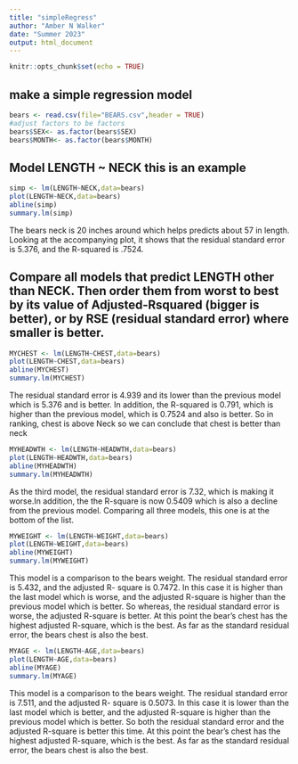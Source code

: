 ```yaml
---
title: "simpleRegress"
author: "Amber N Walker"
date: "Summer 2023"
output: html_document
---
```


```r
knitr::opts_chunk$set(echo = TRUE)
```

## make a simple regression model

```r
bears <- read.csv(file="BEARS.csv",header = TRUE)
#adjust factors to be factors
bears$SEX<- as.factor(bears$SEX)
bears$MONTH<- as.factor(bears$MONTH)
```

## Model LENGTH ~ NECK  this is an example  

```r
simp <- lm(LENGTH~NECK,data=bears)
plot(LENGTH~NECK,data=bears)
abline(simp)
summary.lm(simp)
```

The bears neck is 20 inches around which helps predicts about 57 in length. Looking at the accompanying plot, it shows that the residual standard error is 5.376, and the R-squared is .7524.


## Compare all models that predict LENGTH other than NECK. Then order them from worst to best by its value of Adjusted-Rsquared (bigger is better), or by RSE (residual standard error) where smaller is better. 


```r
MYCHEST <- lm(LENGTH~CHEST,data=bears)
plot(LENGTH~CHEST,data=bears)
abline(MYCHEST)
summary.lm(MYCHEST)
```

The residual standard error is 4.939 and its lower than the previous model which is 5.376 and is better. In addition, the R-squared is 0.791, which is higher than the previous model, which is 0.7524  and also is better. So in ranking, chest is above Neck so we can conclude that chest is better than neck


```r
MYHEADWTH <- lm(LENGTH~HEADWTH,data=bears)
plot(LENGTH~HEADWTH,data=bears)
abline(MYHEADWTH)
summary.lm(MYHEADWTH)
```

As the third model, the residual standard error is 7.32, which is making it worse.In addition, the the R-square
is now 0.5409 which is also a decline from the previous model. Comparing all three models, this one is at the bottom of the list. 


```r
MYWEIGHT <- lm(LENGTH~WEIGHT,data=bears)
plot(LENGTH~WEIGHT,data=bears)
abline(MYWEIGHT)
summary.lm(MYWEIGHT)
```

This model is a comparison to the bears weight. The residual standard error is 5.432, and the adjusted R- square is 0.7472. In this case it is higher than the last model which is worse, and the adjusted R-square is higher than the previous model which is better. So whereas, the residual standard error is worse, the adjusted R-square is better. At this point the bear's chest has the highest adjusted R-square, which is the best. As far as the standard residual error, the bears chest is also the best.


```r
MYAGE <- lm(LENGTH~AGE,data=bears)
plot(LENGTH~AGE,data=bears)
abline(MYAGE)
summary.lm(MYAGE)
```

This model is a comparison to the bears weight. The residual standard error is 7.511, and the adjusted R- square is 0.5073. In this case it is lower than the last model which is better, and the adjusted R-square is higher than the previous model which is better. So both the residual standard error and the adjusted R-square is better this time. At this point the bear's chest has the highest adjusted R-square, which is the best. As far as the standard residual error, the bears chest is also the best.





